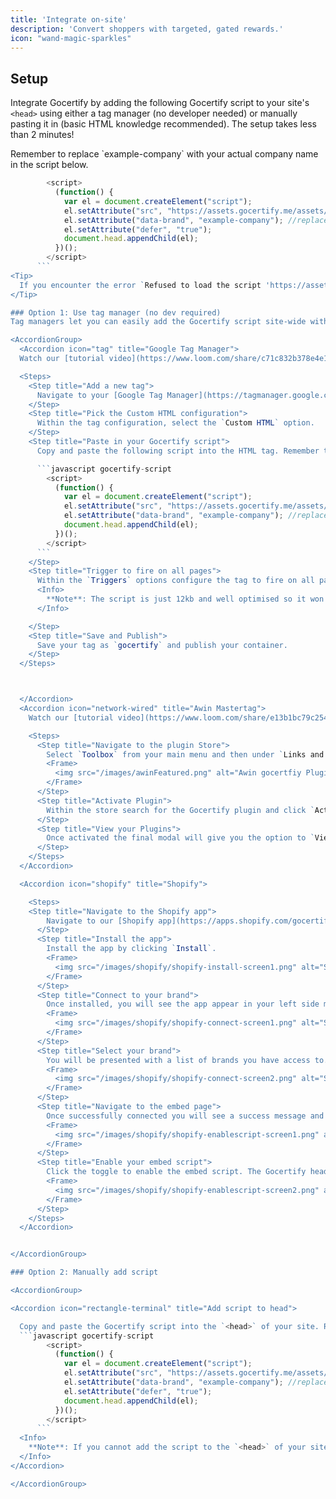 ```yaml
---
title: 'Integrate on-site'
description: 'Convert shoppers with targeted, gated rewards.'
icon: "wand-magic-sparkles"
---
```




## Setup

Integrate Gocertify by adding the following Gocertify <Tooltip tip="Our script is just 12kb and optimised for performance">script</Tooltip> to your site's `<head>` using either a tag manager (no developer needed) or manually pasting it in (basic HTML knowledge recommended). The setup takes less than 2 minutes!

<Tip>
  Remember to replace `example-company` with your actual company name in the script below.
</Tip>

```javascript gocertify-script
        <script>
          (function() {
            var el = document.createElement("script");
            el.setAttribute("src", "https://assets.gocertify.me/assets/gocertify.js");
            el.setAttribute("data-brand", "example-company"); //replace example-company with your company name
            el.setAttribute("defer", "true");
            document.head.appendChild(el);
          })();
        </script>
      ```
<Tip>
  If you encounter the error `Refused to load the script 'https://assets.gocertify.me/assets/gocertify.js'` due to Content Security Policy violations, add this domain to your CSP whitelist to resolve the issue.
</Tip>

### Option 1: Use tag manager (no dev required)
Tag managers let you can easily add the Gocertify script site-wide without needing a developer. Pick your prefered manager to see how it's done.

<AccordionGroup>
  <Accordion icon="tag" title="Google Tag Manager">
  Watch our [tutorial video](https://www.loom.com/share/c71c832b378e4e17b6aa80a6bcc284a7?sid=9604726f-f6e8-4997-bf66-9a11773773d2) or follow these steps.

  <Steps>
    <Step title="Add a new tag">
      Navigate to your [Google Tag Manager](https://tagmanager.google.com/#/home) (GTM) account and select `Add new Tag`
    </Step>
    <Step title="Pick the Custom HTML configuration">
      Within the tag configuration, select the `Custom HTML` option.
    </Step>
    <Step title="Paste in your Gocertify script">
      Copy and paste the following script into the HTML tag. Remember to replace `example-company` with your actual company name.

      ```javascript gocertify-script
        <script>
          (function() {
            var el = document.createElement("script");
            el.setAttribute("src", "https://assets.gocertify.me/assets/gocertify.js");
            el.setAttribute("data-brand", "example-company"); //replace example-company with your company name
            document.head.appendChild(el);
          })();
        </script>
      ```
    </Step>
    <Step title="Trigger to fire on all pages">
      Within the `Triggers` options configure the tag to fire on all pages.
      <Info>
        **Note**: The script is just 12kb and well optimised so it won't slow down your site.
      </Info>

    </Step>
    <Step title="Save and Publish">
      Save your tag as `gocertify` and publish your container.
    </Step>
  </Steps>



  </Accordion>
  <Accordion icon="network-wired" title="Awin Mastertag">
    Watch our [tutorial video](https://www.loom.com/share/e13b1bc79c2545078fb46d4b78c8bb50?sid=46361597-a98e-4871-8f2d-7a24166e9c00) to see how it's done.

    <Steps>
      <Step title="Navigate to the plugin Store">
        Select `Toolbox` from your main menu and then under `Links and Tools` select `Plugin Store`.
        <Frame>
          <img src="/images/awinFeatured.png" alt="Awin gocertfiy Plugin" />
        </Frame>
      </Step>
      <Step title="Activate Plugin">
        Within the store search for the Gocertify plugin and click `Activate now` and confirm your choice.
      </Step>
      <Step title="View your Plugins">
        Once activated the final modal will give you the option to `View My Plugins`. Select this and you will see that the plugin is activated and the script has been deployed.
      </Step>
    </Steps>
  </Accordion>

  <Accordion icon="shopify" title="Shopify">

    <Steps>
    <Step title="Navigate to the Shopify app">
        Navigate to our [Shopify app](https://apps.shopify.com/gocertify-dev).
      </Step>
      <Step title="Install the app">
        Install the app by clicking `Install`.
        <Frame>
          <img src="/images/shopify/shopify-install-screen1.png" alt="Shopify install screen" />
        </Frame>
      </Step>
      <Step title="Connect to your brand">
        Once installed, you will see the app appear in your left side menu. Click on the app and you will be asked to connect to your Gocertify brand by clicking `Connect`.
        <Frame>
          <img src="/images/shopify/shopify-connect-screen1.png" alt="Shopify connect screen" />
        </Frame>
      </Step>
      <Step title="Select your brand">
        You will be presented with a list of brands you have access to. Select the brand you want to connect the app to. If you cannot see your brand, please contact your Gocertify account manager.
        <Frame>
          <img src="/images/shopify/shopify-connect-screen2.png" alt="Shopify connect screen" />
        </Frame>
      </Step>
      <Step title="Navigate to the embed page">
        Once successfully connected you will see a success message and a button asking you to `Enable the script`. Click this button to navigate to the embed page.
        <Frame>
          <img src="/images/shopify/shopify-enablescript-screen1.png" alt="Shopify connect screen" />
        </Frame>
      </Step>
      <Step title="Enable your embed script">
        Click the toggle to enable the embed script. The Gocertify head script is now enabled and added to your site.
        <Frame>
          <img src="/images/shopify/shopify-enablescript-screen2.png" alt="Shopify connect screen" />
        </Frame>
      </Step>
    </Steps>
  </Accordion>


</AccordionGroup>

### Option 2: Manually add script

<AccordionGroup>

<Accordion icon="rectangle-terminal" title="Add script to head">

  Copy and paste the Gocertify script into the `<head>` of your site. Remember to replace `example-company` with your actual company name.
  ```javascript gocertify-script
        <script>
          (function() {
            var el = document.createElement("script");
            el.setAttribute("src", "https://assets.gocertify.me/assets/gocertify.js");
            el.setAttribute("data-brand", "example-company"); //replace example-company with your company name
            el.setAttribute("defer", "true");
            document.head.appendChild(el);
          })();
        </script>
      ```
  <Info>
    **Note**: If you cannot add the script to the `<head>` of your site you can place it in the `<body>` .
  </Info>
</Accordion>

</AccordionGroup>
